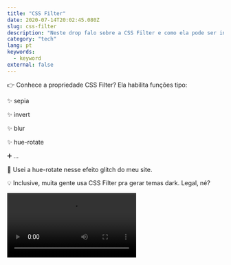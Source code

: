 ```yaml
---
title: "CSS Filter"
date: 2020-07-14T20:02:45.080Z
slug: css-filter
description: "Neste drop falo sobre a CSS Filter e como ela pode ser interessantes para manipulação de imagens até tematizações completas."
category: "tech"
lang: pt
keywords:
  - keyword
external: false
---
```



<Drop>

👉 Conhece a propriedade CSS Filter? Ela habilita funções tipo:

✨ sepia

✨ invert

✨ blur

✨ hue-rotate

➕ ...

🎨 Usei a hue-rotate nesse efeito glitch do meu site.

💡 Inclusive, muita gente usa CSS Filter pra gerar temas dark. Legal, né?

<Video src="https://video.twimg.com/ext_tw_video/1283009605866594308/pu/vid/534x392/oxdoLFbQ8u8JxAsV.mp4?tag=10" />

</Drop>
